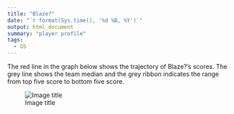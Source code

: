 ```yaml
---
title: "Blaze?"
date: "`r format(Sys.time(), '%d %B, %Y')`"
output: html_document
summary: "player profile"
tags:
  - GS
---
```


The red line in the graph below shows the trajectory of Blaze?'s scores. The grey line shows the team median and the grey ribbon indicates the range from top five score to bottom five score.

![Image title](Blaze.jpg)
